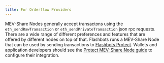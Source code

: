 ```yaml
---
title: For Orderflow Providers
---
```


MEV-Share Nodes generally accept transactons using the `eth_sendRawTransaction` or `eth_sendPrivateTransaction` json rpc requests. There are a wide range of different preferences and features that are offered by different nodes on top of that. Flashbots runs a MEV-Share Node that can be used by sending transactions to [Flashbots Protect](/flashbots-protect/rpc/quick-start). Wallets and application developers should see the [Protect MEV-Share Node guide](/flashbots-protect/mev-share) to configure their integration.